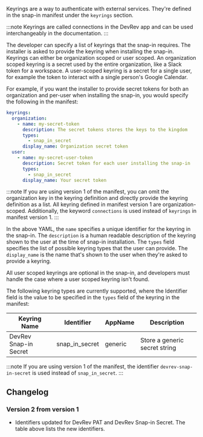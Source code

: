 Keyrings are a way to authenticate with external services. They're defined in the snap-in manifest under the `keyrings` section.

:::note
Keyrings are called connections in the DevRev app and can be used interchangeably in the documentation.
:::

The developer can specify a list of keyrings that the snap-in requires. The installer is asked to provide the keyring when installing the snap-in. Keyrings can either be organization scoped or user scoped.
An organization scoped keyring is a secret used by the entire organization, like a Slack token for a workspace. A user-scoped keyring is a secret for a single user, for example the token to interact with a single person's Google Calendar. 

For example, if you want the installer to provide secret tokens for both an organization and per-user when installing the snap-in, you would specify the following in the manifest:

```yaml
keyrings:
  organization:
    - name: my-secret-token
      description: The secret tokens stores the keys to the kingdom
      types:
        - snap_in_secret
      display_name: Organization secret token
  user:
    - name: my-secret-user-token
      description: Secret token for each user installing the snap-in
      types:
        - snap_in_secret
      display_name: Your secret token
```

:::note
If you are using version 1 of the manifest, you can omit the organization key in the keyring definition and directly provide the keyring definition as a list. All keyring defined in manifest version 1 are organization-scoped.
Additionally, the keyword `connections` is used instead of `keyrings` in manifest version 1.
:::

In the above YAML, the `name` specifies a unique identifier for the keyring in the snap-in.
The `description` is a human readable description of the keyring shown to the user at the time of snap-in installation.
The `types` field specifies the list of possible keyring types that the user can provide.
The `display_name` is the name that's shown to the user when they're asked to provide a keyring.

All user scoped keyrings are optional in the snap-in, and developers must handle the case where a user scoped keyring isn't found.

The following keyring types are currently supported, where the Identifier field is the value to be specified in the `types` field of the keyring in the manifest:

| Keyring Name          | Identifier     | AppName | Description                        |
| --------------------- | -------------- | ------- | ---------------------------------- |
| DevRev Snap-in Secret | snap_in_secret | generic | Store a generic secret string      |

:::note
If you are using version 1 of the manifest, the identifier `devrev-snap-in-secret` is used instead of `snap_in_secret`.
:::

## Changelog

### Version 2 from version 1

- Identifiers updated for DevRev PAT and DevRev Snap-in Secret. The table above lists the new identifiers.
